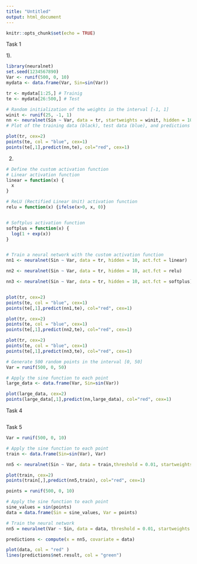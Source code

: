 ```yaml
---
title: "Untitled"
output: html_document
---
```


```r
knitr::opts_chunk$set(echo = TRUE)
```

Task 1

1).

```r

library(neuralnet)
set.seed(1234567890)
Var <- runif(500, 0, 10)
mydata <- data.frame(Var, Sin=sin(Var))

tr <- mydata[1:25,] # Trainig
te <- mydata[26:500,] # Test

# Random initialization of the weights in the interval [-1, 1]
winit <- runif(25, -1, 1)
nn <- neuralnet(Sin ~ Var, data = tr, startweights = winit, hidden = 10)
# Plot of the training data (black), test data (blue), and predictions (red)

plot(tr, cex=2)
points(te, col = "blue", cex=1)
points(te[,1],predict(nn,te), col="red", cex=1)


```
2)

```r
# Define the custom activation function
# Linear activation function
linear = function(x) {
  x
}

# ReLU (Rectified Linear Unit) activation function
relu = function(x) {ifelse(x>0, x, 0)}


# Softplus activation function
softplus = function(x) {
  log(1 + exp(x))
}


# Train a neural network with the custom activation function
nn1 <- neuralnet(Sin ~ Var, data = tr, hidden = 10, act.fct = linear)

nn2 <- neuralnet(Sin ~ Var, data = tr, hidden = 10, act.fct = relu)

nn3 <- neuralnet(Sin ~ Var, data = tr, hidden = 10, act.fct = softplus)


plot(tr, cex=2)
points(te, col = "blue", cex=1)
points(te[,1],predict(nn1,te), col="red", cex=1)

plot(tr, cex=2)
points(te, col = "blue", cex=1)
points(te[,1],predict(nn2,te), col="red", cex=1)

plot(tr, cex=2)
points(te, col = "blue", cex=1)
points(te[,1],predict(nn3,te), col="red", cex=1)


```

```r

# Generate 500 random points in the interval [0, 50]
Var = runif(500, 0, 50)

# Apply the sine function to each point
large_data <- data.frame(Var, Sin=sin(Var))

plot(large_data, cex=2)
points(large_data[,1],predict(nn,large_data), col="red", cex=1)

```

Task 4
```r

```

Task 5

```r

Var = runif(500, 0, 10)

# Apply the sine function to each point
train <- data.frame(Sin=sin(Var), Var)

nn5 <- neuralnet(Sin ~ Var, data = train,threshold = 0.01, startweights = winit, hidden = 10)

plot(train, cex=2)
points(train[,],predict(nn5,train), col="red", cex=1)

```

```r
points = runif(500, 0, 10)

# Apply the sine function to each point
sine_values = sin(points)
data = data.frame(Sin = sine_values, Var = points)

# Train the neural network
nn5 = neuralnet(Var ~ Sin, data = data, threshold = 0.01, startweights = winit, hidden = 10)

predictions <- compute(x = nn5, covariate = data)

plot(data, col = "red" )
lines(predictions$net.result, col = "green")
```




